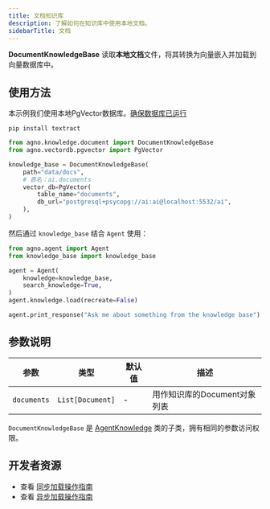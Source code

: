 ```yaml
---
title: 文档知识库
description: 了解如何在知识库中使用本地文档。
sidebarTitle: 文档
---
```

**DocumentKnowledgeBase** 读取**本地文档**文件，将其转换为向量嵌入并加载到向量数据库中。

## 使用方法

<Note>

本示例我们使用本地PgVector数据库。[确保数据库已运行](https://docs.agno.com/vectordb/pgvector)

</Note>

```shell
pip install textract
```

```python
from agno.knowledge.document import DocumentKnowledgeBase
from agno.vectordb.pgvector import PgVector

knowledge_base = DocumentKnowledgeBase(
    path="data/docs",
    # 表名：ai.documents
    vector_db=PgVector(
        table_name="documents",
        db_url="postgresql+psycopg://ai:ai@localhost:5532/ai",
    ),
)
```

然后通过 `knowledge_base` 结合 `Agent` 使用：

```python
from agno.agent import Agent
from knowledge_base import knowledge_base

agent = Agent(
    knowledge=knowledge_base,
    search_knowledge=True,
)
agent.knowledge.load(recreate=False)

agent.print_response("Ask me about something from the knowledge base")
```

## 参数说明

| 参数        | 类型               | 默认值  | 描述                                                  |
| ----------- | ------------------ | ------- | ----------------------------------------------------- |
| `documents` | `List[Document]` | -       | 用作知识库的Document对象列表                          |

`DocumentKnowledgeBase` 是 [AgentKnowledge](/reference/knowledge/base) 类的子类，拥有相同的参数访问权限。

## 开发者资源

- 查看 [同步加载操作指南](https://github.com/agno-agi/agno/blob/main/cookbook/agent_concepts/knowledge/doc_kb.py)
- 查看 [异步加载操作指南](https://github.com/agno-agi/agno/blob/main/cookbook/agent_concepts/knowledge/doc_kb_async.py)